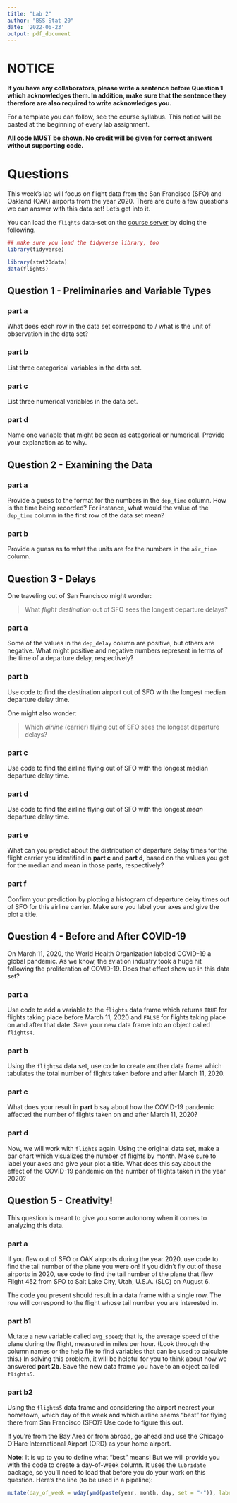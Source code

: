 ```yaml
---
title: "Lab 2"
author: "BSS Stat 20"
date: '2022-06-23'
output: pdf_document
---
```


# NOTICE

**If you have any collaborators, please write a sentence before Question 1 which acknowledges them. In addition, make sure that the sentence they therefore are also required to write acknowledges you.**

For a template you can follow, see the course syllabus. This notice will be pasted at the beginning of every lab assignment.

**All code MUST be shown. No credit will be given for correct answers without supporting code.**

# Questions

This week's lab will focus on flight data from the San Francisco (SFO) and Oakland (OAK) airports from the year 2020. There are quite a few questions we can answer with this data set! Let's get into it.

You can load the `flights` data-set on the [course server](https://stat20.datahub.berkeley.edu) by doing the following.

```r
## make sure you load the tidyverse library, too
library(tidyverse)

library(stat20data)
data(flights)
```

## Question 1 - Preliminaries and Variable Types

### part a

What does each row in the data set correspond to / what is the unit of observation in the data set?

### part b

List three categorical variables in the data set.

### part c

List three numerical variables in the data set.

### part d

Name one variable that might be seen as categorical or numerical. Provide your explanation as to why.

## Question 2 - Examining the Data

### part a

Provide a guess to the format for the numbers in the `dep_time` column. How is the time being recorded? For instance, what would the value of the `dep_time` column in the first row of the data set mean?

### part b

Provide a guess as to what the units are for the numbers in the `air_time` column.

## Question 3 - Delays

One traveling out of San Francisco might wonder:

> What *flight destination* out of SFO sees the longest departure delays?

### part a

Some of the values in the `dep_delay` column are positive, but others are negative. What might positive and negative numbers represent in terms of the time of a departure delay, respectively?

### part b

Use code to find the destination airport out of SFO with the longest median departure delay time.

One might also wonder:

> Which *airline* (carrier) flying out of SFO sees the longest departure delays?

### part c

Use code to find the airline flying out of SFO with the longest median departure delay time.

### part d

Use code to find the airline flying out of SFO with the longest *mean* departure delay time.

### part e

What can you predict about the distribution of departure delay times for the flight carrier you identified in **part c** and **part d**, based on the values you got for the median and mean in those parts, respectively?

### part f

Confirm your prediction by plotting a histogram of departure delay times out of SFO for this airline carrier. Make sure you label your axes and give the plot a title.

## Question 4 - Before and After COVID-19

On March 11, 2020, the World Health Organization labeled COVID-19 a global pandemic. As we know, the aviation industry took a huge hit following the proliferation of COVID-19. Does that effect show up in this data set?

### part a

Use code to add a variable to the `flights` data frame which returns `TRUE` for flights taking place before March 11, 2020 and `FALSE` for flights taking place on and after that date. Save your new data frame into an object called `flights4`.

### part b

Using the `flights4` data set, use code to create another data frame which tabulates the total number of flights taken before and after March 11, 2020.

### part c

What does your result in **part b** say about how the COVID-19 pandemic affected the number of flights taken on and after March 11, 2020?

### part d

Now, we will work with `flights` again. Using the original data set, make a bar chart which visualizes the number of flights by month. Make sure to label your axes and give your plot a title. What does this say about the effect of the COVID-19 pandemic on the number of flights taken in the year 2020?

## Question 5 - Creativity!

This question is meant to give you some autonomy when it comes to analyzing this data.

### part a

If you flew out of SFO or OAK airports during the year 2020, use code to find the tail number of the plane you were on! If you didn't fly out of these airports in 2020, use code to find the tail number of the plane that flew Flight 452 from SFO to Salt Lake City, Utah, U.S.A. (SLC) on August 6.

The code you present should result in a data frame with a single row. The row will correspond to the flight whose tail number you are interested in.

### part b1

Mutate a new variable called `avg_speed`; that is, the average speed of the plane during the flight, measured in miles per hour. (Look through the column names or the help file to find variables that can be used to calculate this.) In solving this problem, it will be helpful for you to think about how we answered **part 2b**. Save the new data frame you have to an object called `flights5`.

### part b2

Using the `flights5` data frame and considering the airport nearest your hometown, which day of the week and which airline seems "best" for flying there from San Francisco (SFO)? Use code to figure this out.

If you're from the Bay Area or from abroad, go ahead and use the Chicago O'Hare International Airport (ORD) as your home airport.

**Note**: It is up to you to define what "best" means! But we will provide you with the code to create a day-of-week column. It uses the `lubridate` package, so you'll need to load that before you do your work on this question. Here's the line (to be used in a pipeline):

```r
mutate(day_of_week = wday(ymd(paste(year, month, day, set = "-")), label = T))
```
